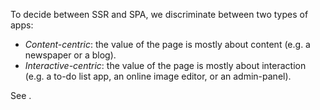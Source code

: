 
To decide between SSR and SPA, we discriminate between two types of apps:
 - *Content-centric*: the value of the page is mostly about content (e.g. a newspaper or a blog).
 - *Interactive-centric*: the value of the page is mostly about interaction (e.g. a to-do list app, an online image editor, or an admin-panel).

See <Link href="/render-modes" />.
